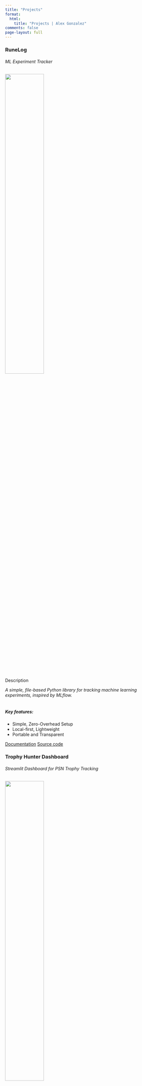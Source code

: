 ---
title: "Projects"
format:
  html:
    title: "Projects | Alex Gonzalez"
comments: false
page-layout: full
---

::: {.grid}

::: {.g-col-12 .g-col-md-6}

<div class="card mb-3">
<div class="card-body">
<h3 class="card-title">RuneLog</h3>
<h6 class="card-subtitle text-muted">ML Experiment Tracker</h6>
</div>
![](assets/images/placeholder.png){width=50% .mx-auto .d-block}
<div class="card-body">
<p class="card-text">Description</p>
_A simple, file-based Python library for tracking machine learning experiments, inspired by MLflow._
<!-- <img src="" alt="" style="max-width: 100%;"> -->
<br><br>
<h5>Key features:</h5>
</div>
<ul class="list-group list-group-flush">
<li class="list-group-item">Simple, Zero-Overhead Setup</li>
<li class="list-group-item">Local-first, Lightweight</li>
<li class="list-group-item">Portable and Transparent</li>
</ul>
<div class="card-body">
<a href="https://github.com/gonz4lex/runelog/blob/develop/docs/quickstart.md" class="card-link">Documentation</a>
<a href="https://github.com/gonz4lex/runelog" class="card-link">Source code</a>
</div>
</div>

:::

::: {.g-col-12 .g-col-md-6}

<div class="card mb-3">
<div class="card-body">
<h3 class="card-title">Trophy Hunter Dashboard</h3>
<h6 class="card-subtitle text-muted">Streamlit Dashboard for PSN Trophy Tracking</h6>
</div>
![](assets/images/placeholder.png){width=50% .mx-auto .d-block}
<div class="card-body">
<p class="card-text">Description</p>
<!-- <img src="" alt="" style="max-width: 100%;"> -->
<br><br>
<h5>Key features:</h5>
</div>
<ul class="list-group list-group-flush">
<li class="list-group-item">Feature 1</li>
<li class="list-group-item">Feature 2</li>
<li class="list-group-item">Feature 3</li>
</ul>
<div class="card-body">
<a href="" class="card-link">Documentation</a>
<a href="" class="card-link">Source code</a>
</div>
</div>

:::

:::
